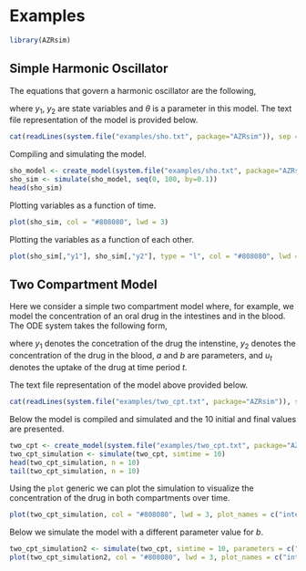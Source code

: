 # Examples

```r
library(AZRsim)
```

## Simple Harmonic Oscillator

The equations that govern a harmonic oscillator are the following,

\begin{align*}
\frac{d}{dt}y_1 &= y_2 \\
\frac{d}{dt}y_2 &= - y_1-\theta \cdot y_2
\end{align*}

where $y_1$, $y_2$ are state variables and $\theta$ is a parameter in this model. The text file representation of the model is provided below.

```r
cat(readLines(system.file("examples/sho.txt", package="AZRsim")), sep = '\n')
```

Compiling and simulating the model.

```r
sho_model <- create_model(system.file("examples/sho.txt", package="AZRsim"))
sho_sim <- simulate(sho_model, seq(0, 100, by=0.1))
head(sho_sim)
```

Plotting variables as a function of time.

```r
plot(sho_sim, col = "#808080", lwd = 3)
```

Plotting the variables as a function of each other.

```r
plot(sho_sim[,"y1"], sho_sim[,"y2"], type = "l", col = "#808080", lwd = 2, xlab = "y1", ylab = "y2")
```

## Two Compartment Model

Here we consider a simple two compartment model where, for example, we model the concentration of an oral drug in the intestines and in the blood. The ODE system takes the following form,

\begin{align*}
\frac{d}{dt}y_1 &= -a \cdot y_1 + u_t \\
\frac{d}{dt}y_2 &= a \cdot y_1 - b \cdot y_2
\end{align*}

where $y_1$ denotes the concetration of the drug the intenstine, $y_2$ denotes the concentration of the drug in the blood, $a$ and $b$ are parameters, and $u_t$ denotes the uptake of the drug at time period $t$.

The text file representation of the model above provided below.

```r
cat(readLines(system.file("examples/two_cpt.txt", package="AZRsim")), sep = '\n')
```

Below the model is compiled and simulated and the 10 initial and final values are presented.

```r
two_cpt <- create_model(system.file("examples/two_cpt.txt", package="AZRsim"))
two_cpt_simulation <- simulate(two_cpt, simtime = 10)
head(two_cpt_simulation, n = 10)
tail(two_cpt_simulation, n = 10)
```

Using the `plot` generic we can plot the simulation to visualize the concentration of the drug in both compartments over time.

```r
plot(two_cpt_simulation, col = "#808080", lwd = 3, plot_names = c("intestines", "blood"))
```

Below we simulate the model with a different parameter value for $b$.

```r
two_cpt_simulation2 <- simulate(two_cpt, simtime = 10, parameters = c("a" = 6, "b" = 1))
plot(two_cpt_simulation2, col = "#808080", lwd = 3, plot_names = c("intestines", "blood"))
```
